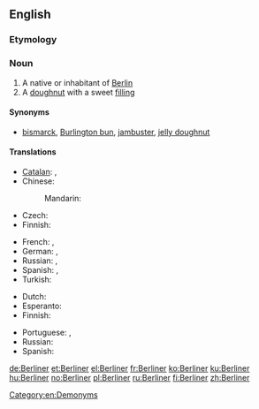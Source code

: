 ==English==
{{wikipedia}}

===Etymology===
{{etyl|de}} {{term|Berlin|lang=de}}

===Noun===
{{en-noun}}

# A native or inhabitant of [[Berlin]]
# A [[doughnut]] with a sweet [[filling]]

====Synonyms====
* {{sense|filled doughnut}} [[bismarck]], [[Burlington bun]], [[jambuster]], [[jelly doughnut]]

====Translations====
{{trans-top|native or inhabitant of Berlin}}
* [[Catalan]]: {{t|ca|berlinès|m}}, {{t|ca|berlinesa|f}}
* Chinese:
*: Mandarin: {{t-|cmn|柏林人|tr=Bólínrén|sc=Hani}}
* Czech: {{t-|cs|Berlíňan|m}}
* Finnish: {{t+|fi|berliiniläinen}}
{{trans-mid}}
* French: {{t+|fr|Berlinois|m}}, {{t+|fr|Berlinoise|f}}
* German: {{t+|de|Berliner|m}}, {{t+|de|Berlinerin|f}}
* Russian: {{t|ru|берлинец|m|tr=berlínec}}, {{t|ru|берлинка|f|tr=berlínka}}
* Spanish: {{t|es|berlinés|m}}, {{t|es|berlinesa|f}}
* Turkish: {{t-|tr|Berlinli}}
{{trans-bottom}}

{{trans-top|doughnut}}
* Dutch: {{t|nl|Berlinerbol}}
* Esperanto: {{t|eo|benjeto|xs=Esperanto}}
* Finnish: {{t|fi|hillomunkki}}
{{trans-mid}}
* Portuguese: {{t+|pt|sonho|m}}, {{t|pt|bola de berlim}}
* Russian: {{t|ru|берлинер|tr=berliner}}
* Spanish: {{t|es|berlinesa}}
{{trans-bottom}}

[[Category:en:Demonyms]]

[[de:Berliner]]
[[et:Berliner]]
[[el:Berliner]]
[[fr:Berliner]]
[[ko:Berliner]]
[[ku:Berliner]]
[[hu:Berliner]]
[[no:Berliner]]
[[pl:Berliner]]
[[ru:Berliner]]
[[fi:Berliner]]
[[zh:Berliner]]
